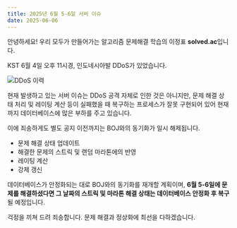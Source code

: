 ```yaml
---
title: 2025년 6월 5-6일 서버 이슈 
date: 2025-06-06
---
```


안녕하세요! 우리 모두가 만들어가는 알고리즘 문제해결 학습의 이정표 **solved.ac**입니다.

KST 6월 4일 오후 11시경, 인도네시아발 DDoS가 있었습니다.

![DDoS 이력](.ddos.png)

현재 발생하고 있는 서버 이슈는 DDoS 공격 자체로 인한 것은 아니지만, 문제 해결 상태 처리 및 레이팅 계산 등이 실패했을 때 복구하는 프로세스가 잘못 구현되어 있어 현재까지 데이터베이스에 많은 부하를 주고 있습니다.

이에 죄송하게도 별도 공지 이전까지는 BOJ와의 동기화가 일시 해제됩니다.

- 문제 해결 상태 업데이트
- 해결한 문제의 스트릭 및 랜덤 마라톤에의 반영
- 레이팅 계산
- 강제 갱신

데이터베이스가 안정화되는 대로 BOJ와의 동기화를 재개할 계획이며, **6월 5-6일에 문제를 해결하셨다면 그 날짜의 스트릭 및 마라톤 해결 상태는 데이터베이스 안정화 후 복구**될 예정입니다.

걱정을 끼쳐 드려 죄송합니다. 문제 해결과 정상화에 최선을 다하겠습니다.

